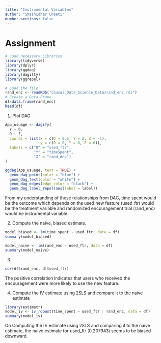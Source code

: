 ```yaml
---
title: "Instrumental Variables"
author: "Shashidhar Cheeti"
number-sections: false
---
```


# Assignment

```r
# Load necessary Libraries
library(tidyverse)
library(dplyr)
library(ggdag)
library(dagitty)
library(ggrepel)
```

```r
# Load the file
rand_enc <- readRDS("Causal_Data_Science_Data/rand_enc.rds")
# Create a Data Frame
df=data.frame(rand_enc)
head(df)
```

1. Plot DAG
```r
App_usuage <- dagify(
  Y ~ D,
  D ~ Z,
  coords = list(x = c(D = 0.5, Y = 2, Z = -1),
                y = c(D = 0, Y = 0, Z = 0)),
  labels = c("D" = "used_ftr",
             "Y" = "timeSpent",
             "Z" = "rand_enc")
)

ggdag(App_usuage, text = TRUE) +
  geom_dag_point(color = "blue") +
  geom_dag_text(color = "white") +
  geom_dag_edges(edge_color = "black") +
  geom_dag_label_repel(aes(label = label))
```
From my understanding of these relationships from DAG, time spent would be the outcome which depends on the used new feature (used_ftr) would be the treatment variable and randomized encouragement trial (rand_enc) would be instrumental variable.

2. Compute the naive, biased estimate.
```r
model_biased <- lm(time_spent ~ used_ftr, data = df)
summary(model_biased)
```

```r
model_naive <- lm(rand_enc ~ used_ftr, data = df)
summary(model_naive)
```

3.
```r
cor(df$rand_enc, df$used_ftr)
```
The positive correlation indicates that users who received the encouragement were more likely to use the new feature.

4. Compute the IV estimate using 2SLS and compare it to the naive estimate
```r
library(estimatr)
model_iv <- iv_robust(time_spent ~ used_ftr | rand_enc, data = df)
summary(model_iv)
```

On Computing the IV estimate using 2SLS and comparing it to the naive estimate, the naive estimate for used_ftr (0.207943) seems to be biased downward.





